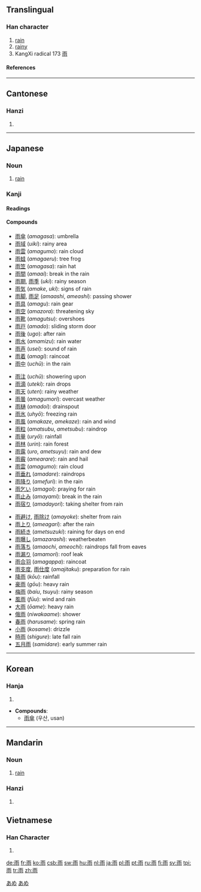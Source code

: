 ==Translingual==
===Han character===
{{Han char|rn=173|rad=雨|as=00|sn=8|four=1022<sub>7</sub>|canj=一中月卜 (MLBY)}}
# [[rain]]
# [[rainy]]
# KangXi radical 173 [[Index:Chinese radical/雨|雨]]
====References====
{{Han ref|kx=1371.180|dkj=42210|dj=1878.010|hdz=64057.010|uh=96E8|ud=38632|bh=AB42|bd=43842}}
----
==Cantonese==
===Hanzi===
{{yue-hanzi|jyut=|y=yu5}}
# {{defn|Cantonese}}
----
== Japanese ==
[[Category:1000 Japanese basic words|あめ]]
===Noun===
{{ja-noun|k|hira=あめ|rom=ame|hidx=あめ}}
# [[rain]]
[[Category:ja:Weather|あめ]]
===Kanji===
{{ja-kanji|grade=1|rs=雨00}}
====Readings====
{{ja-readings|on=[[う]] (''u'')|kun=[[あめ]] (''ame''), [[あま]] (''ama''), [[さめ]] (''same'')}}
====Compounds====
{{top3}}
*[[雨傘]] (''amagasa''): umbrella
*[[雨域]] (''uiki''): rainy area
*[[雨雲]] (''amagumo''): rain cloud
*[[雨蛙]] (''amagaeru''): tree frog
*[[雨笠]] (''amagasa''): rain hat
*[[雨間]] (''amaai''): break in the rain
*[[雨期]], [[雨季]] (''uki''): rainy season
*[[雨気]] (''amake'', ''uki''): signs of rain
*[[雨脚]], [[雨足]] (''amaashi'', ''ameashi''): passing shower
*[[雨具]] (''amagu''): rain gear
*[[雨空]] (''amazora''): threatening sky
*[[雨靴]] (''amagutsu''): overshoes
*[[雨戸]] (''amado''): sliding storm door
*[[雨後]] (''ugo''): after rain
*[[雨水]] (''amamizu''): rain water
*[[雨声]] (''usei''): sound of rain
*[[雨着]] (''amagi''): raincoat
*[[雨中]] (''uchū''): in the rain
{{mid3}}
*[[雨注]] (''uchū''): showering upon
*[[雨滴]] (''uteki''): rain drops
*[[雨天]] (''uten''): rainy weather
*[[雨曇]] (''amagumori''): overcast weather
*[[雨樋]] (''amadoi''): drainspout
*[[雨氷]] (''uhyō''): freezing rain
*[[雨風]] (''amakaze'', ''amekaze''): rain and wind
*[[雨粒]] (''amatsubu'', ''ametsubu''): raindrop
*[[雨量]] (''uryō''): rainfall
*[[雨林]] (''urin''): rain forest
*[[雨露]] (''uro'', ''ametsuyu''): rain and dew
*[[雨霰]] (''amearare''): rain and hail
*[[雨雲]] (''amagumo''): rain cloud
*[[雨垂れ]] (''amadare''): raindrops
*[[雨降り]] (''amefuri''): in the rain
*[[雨乞い]] (''amagoi''): praying for rain
*[[雨止み]] (''amayami''): break in the rain
*[[雨宿り]] (''amadayori''): taking shelter from rain
{{mid3}}
*[[雨避け]], [[雨除け]] (''amayoke''): shelter from rain
*[[雨上り]] (''ameagari''): after the rain
*[[雨続き]] (''ametsuzuki''): raining for days on end
*[[雨曝し]] (''amazarashi''): weatherbeaten
*[[雨落ち]] (''amaochi'', ''ameochi''): raindrops fall from eaves
*[[雨漏り]] (''amamori''): roof leak
*[[雨合羽]] (''amagappa''): raincoat
*[[雨支度]], [[雨仕度]] (''amajitaku''): preparation for rain
*[[降雨]] (''kōu''): rainfall
*[[豪雨]] (''gōu''): heavy rain
*[[梅雨]] (''baiu'', ''tsuyu''): rainy season
*[[風雨]] (''fūu''): wind and rain
*[[大雨]] (''ōame''): heavy rain
*[[俄雨]] (''niwakaame''): shower
*[[春雨]] (''harusame''): spring rain
*[[小雨]] (''kosame''): drizzle
*[[時雨]] (''shigure''): late fall rain
*[[五月雨]] (''samidare''): early summer rain
{{bottom}}
----

==Korean==
===Hanja===
{{ko-hanja|hangeul=[[우]]|eumhun=비|rv=u|mr=u|y=wu}}
# {{defn|Korean}}

* '''Compounds''':
**[[雨傘]] (우산, usan)
----
==Mandarin==

===Noun===
{{cmn-noun|ts|pin=yǔ|pint=yu3|rs=雨00}}

#[[rain]]

===Hanzi===
{{cmn-hanzi|pin=[[yǔ]] ([[yu3]])|wg=yü<sup>3</sup>}}
# {{defn|Mandarin}}

==Vietnamese==

===Han Character===
{{vi-hantu|[[vũ]]}}

# {{defn|Vietnamese}}

[[de:雨]]
[[fr:雨]]
[[ko:雨]]
[[csb:雨]]
[[sw:雨]]
[[hu:雨]]
[[nl:雨]]
[[ja:雨]]
[[pl:雨]]
[[pt:雨]]
[[ru:雨]]
[[fi:雨]]
[[sv:雨]]
[[tpi:雨]]
[[tr:雨]]
[[zh:雨]]